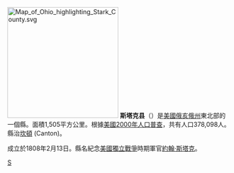 {{noteTA
|T=zh-hans:斯塔克县 (俄亥俄州);zh-hk:斯塔克縣 (俄亥俄州);zh-tw:斯塔克郡 (俄亥俄州);
|1=zh-hans:县;zh-hk:縣;zh-tw:郡;
}}

{{Otheruses|斯塔克縣|subject=美國俄亥俄州的一個縣|other=同名的縣}}
[[File:Map_of_Ohio_highlighting_Stark_County.svg|250px]]
'''斯塔克县'''（{{lang-en|Stark County}}）是[[美國|美國]][[俄亥俄州|俄亥俄州]]東北部的一個縣。面積1,505平方公里。根據[[美國2000年人口普查|美國2000年人口普查]]，共有人口378,098人。縣治[[坎頓_(俄亥俄州)|坎頓]] (Canton)。

成立於1808年2月13日。縣名紀念[[美國獨立戰爭|美國獨立戰爭]]時期軍官[[約翰·斯塔克|約翰·斯塔克]]。
{{ohio-stub}}

[[Category:俄亥俄州行政區劃|S]]